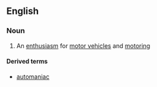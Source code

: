 ==English==

===Noun===
{{en-noun|-}}

#{{US}} An [[enthusiasm]] for [[motor vehicle]]s and [[motoring]]

====Derived terms====
*[[automaniac]]